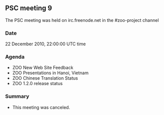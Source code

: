 
== PSC meeting 9 ==

The PSC meeting was held on irc.freenode.net in the #zoo-project channel

=== Date ===

22 December 2010, 22:00:00 UTC time

=== Agenda ===

*ZOO New Web Site Feedback
*ZOO Presentations in Hanoi, Vietnam
*ZOO Chinese Translation Status
*ZOO 1.2.0 release status

=== Summary ===

*This meeting was canceled.



{{TracNotice|{{PAGENAME}}}}